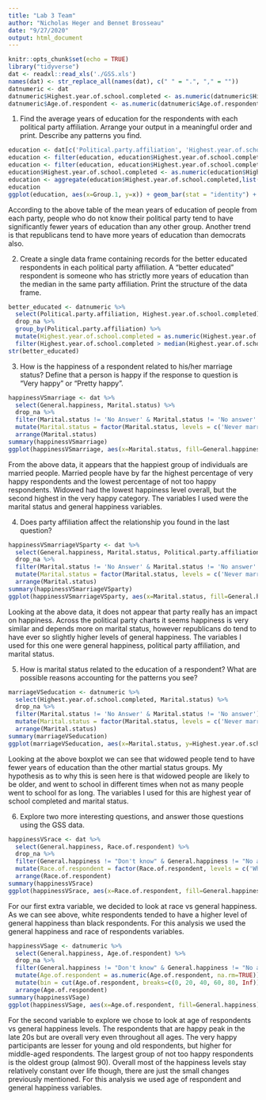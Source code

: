 ```yaml
---
title: "Lab 3 Team"
author: "Nicholas Heger and Bennet Brosseau"
date: "9/27/2020"
output: html_document
---
```


```r
knitr::opts_chunk$set(echo = TRUE)
library("tidyverse")
dat <- readxl::read_xls('./GSS.xls')
names(dat) <- str_replace_all(names(dat), c(" " = ".", "," = ""))
datnumeric <- dat
datnumeric$Highest.year.of.school.completed <- as.numeric(datnumeric$Highest.year.of.school.completed)
datnumeric$Age.of.respondent <- as.numeric(datnumeric$Age.of.respondent)
```

1. Find the average years of education for the respondents with each political party affiliation. Arrange your output in a meaningful order and print. Describe any patterns you find.
```r
education <- dat[c('Political.party.affiliation', 'Highest.year.of.school.completed')]
education <- filter(education, education$Highest.year.of.school.completed != 'No answer')
education <- filter(education, education$Highest.year.of.school.completed != "Don't know")
education$Highest.year.of.school.completed <- as.numeric(education$Highest.year.of.school.completed)
education <- aggregate(education$Highest.year.of.school.completed,list(education$Political.party.affiliation), FUN = mean)
education
ggplot(education, aes(x=Group.1, y=x)) + geom_bar(stat = "identity") + coord_flip()
```
  
According to the above table of the mean years of education of people from each party, people who do not know their political party tend to have significantly fewer years of education than any other group. Another trend is that republicans tend to have more years of education than democrats also.  

2. Create a single data frame containing records for the better educated respondents in each political party affiliation. A “better educated” respondent is someone who has strictly more years of education than the median in the same party affiliation. Print the structure of the data frame.
```r
better_educated <- datnumeric %>% 
  select(Political.party.affiliation, Highest.year.of.school.completed) %>% 
  drop_na %>%
  group_by(Political.party.affiliation) %>%
  mutate(Highest.year.of.school.completed = as.numeric(Highest.year.of.school.completed, na.rm=TRUE)) %>%
  filter(Highest.year.of.school.completed > median(Highest.year.of.school.completed, na.rm=TRUE))
str(better_educated)
```
  
3. How is the happiness of a respondent related to his/her marriage status? Define that a person is happy if the response to question is “Very happy” or “Pretty happy”.
```r
happinessVSmarriage <- dat %>%
  select(General.happiness, Marital.status) %>% 
  drop_na %>% 
  filter(Marital.status != 'No Answer' & Marital.status != 'No answer' & General.happiness != "Don't know" & General.happiness != "No answer" & General.happiness != 'Not applicable') %>% 
  mutate(Marital.status = factor(Marital.status, levels = c('Never married', 'Divorced', 'Seperated', 'Widowed', 'Married'))) %>% 
  arrange(Marital.status)
summary(happinessVSmarriage)
ggplot(happinessVSmarriage, aes(x=Marital.status, fill=General.happiness)) + geom_bar(position = 'fill') + ggtitle("Marital Status vs General Happiness")
```
  
From the above data, it appears that the happiest group of individuals are married people. Married people have by far the highest percentage of very happy respondents and the lowest percentage of not too happy respondents. Widowed had the lowest happiness level overall, but the second highest in the very happy category. The variables I used were the marital status and general happiness variables.  

4. Does party affiliation affect the relationship you found in the last question?
```r
happinessVSmarriageVSparty <- dat %>%
  select(General.happiness, Marital.status, Political.party.affiliation) %>% 
  drop_na %>% 
  filter(Marital.status != 'No Answer' & Marital.status != 'No answer' & General.happiness != "Don't know" & General.happiness != "No answer" & General.happiness != 'Not applicable' & Political.party.affiliation != "Don't know" & Political.party.affiliation != "No answer" & Political.party.affiliation != 'Not applicable') %>% 
  mutate(Marital.status = factor(Marital.status, levels = c('Never married', 'Divorced', 'Seperated', 'Widowed', 'Married'))) %>% 
  arrange(Marital.status)
summary(happinessVSmarriageVSparty)
ggplot(happinessVSmarriageVSparty, aes(x=Marital.status, fill=General.happiness)) + geom_bar(position = 'fill') + facet_wrap(~happinessVSmarriageVSparty$Political.party.affiliation) + theme(axis.text.x=element_text(angle=90))+ ggtitle("Marital Status vs General Happiness vs Political Party Affiliation")
```
  
Looking at the above data, it does not appear that party really has an impact on happiness. Across the political party charts it seems happiness is very similar and depends more on marital status, however republicans do tend to have ever so slightly higher levels of general happiness. The variables I used for this one were general happiness, political party affiliation, and marital status.  

5. How is marital status related to the education of a respondent? What are possible reasons accounting for the patterns you see?
```r
marriageVSeducation <- datnumeric %>%
  select(Highest.year.of.school.completed, Marital.status) %>% 
  drop_na %>% 
  filter(Marital.status != 'No Answer' & Marital.status != 'No answer') %>% 
  mutate(Marital.status = factor(Marital.status, levels = c('Never married', 'Divorced', 'Seperated', 'Widowed', 'Married'))) %>% 
  arrange(Marital.status)
summary(marriageVSeducation)
ggplot(marriageVSeducation, aes(x=Marital.status, y=Highest.year.of.school.completed)) + geom_boxplot() + ggtitle("Marital Status vs Years of Education")
```
  
Looking at the above boxplot we can see that widowed people tend to have fewer years of education than the other martial status groups. My hypothesis as to why this is seen here is that widowed people are likely to be older, and went to school in different times when not as many people went to school for as long. The variables I used for this are highest year of school completed and marital status.  

6. Explore two more interesting questions, and answer those questions using the GSS data.
```r
happinessVSrace <- dat %>%
  select(General.happiness, Race.of.respondent) %>% 
  drop_na %>% 
  filter(General.happiness != "Don't know" & General.happiness != "No answer" & General.happiness != 'Not applicable') %>% 
  mutate(Race.of.respondent = factor(Race.of.respondent, levels = c('White', 'Black'))) %>% 
  arrange(Race.of.respondent)
summary(happinessVSrace)
ggplot(happinessVSrace, aes(x=Race.of.respondent, fill=General.happiness)) + geom_bar(position = 'fill') + ggtitle("Race vs General Happiness")
```
  
For our first extra variable, we decided to look at race vs general happiness. As we can see above, white respondents tended to have a higher level of general happiness than black respondents. For this analysis we used the general happiness and race of respondents variables.  
```r
happinessVSage <- datnumeric %>%
  select(General.happiness, Age.of.respondent) %>% 
  drop_na %>% 
  filter(General.happiness != "Don't know" & General.happiness != "No answer" & General.happiness != 'Not applicable') %>% 
  mutate(Age.of.respondent = as.numeric(Age.of.respondent, na.rm=TRUE)) %>% 
  mutate(bin = cut(Age.of.respondent, breaks=c(0, 20, 40, 60, 80, Inf))) %>% 
  arrange(Age.of.respondent)
summary(happinessVSage)
ggplot(happinessVSage, aes(x=Age.of.respondent, fill=General.happiness)) + geom_bar(position = 'fill') + ggtitle("Race vs General Happiness")
```
  
For the second variable to explore we chose to look at age of respondents vs general happiness levels. The respondents that are happy peak in the late 20s but are overall very even throughout all ages. The very happy participants are lesser for young and old respondents, but higher for middle-aged respondents. The largest group of not too happy respondents is the oldest group (almost 90). Overall most of the happiness levels stay relatively constant over life though, there are just the small changes previously mentioned. For this analysis we used age of respondent and general happiness variables.
